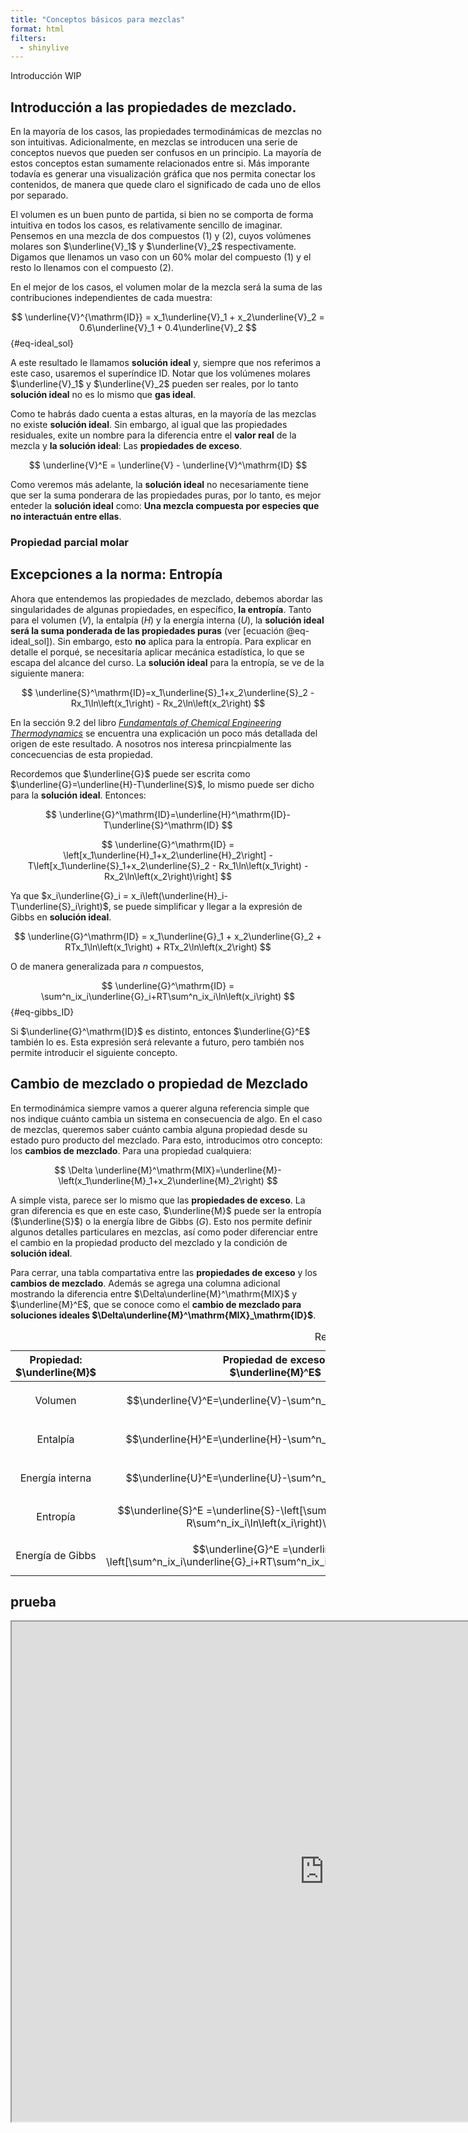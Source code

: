 ```yaml
---
title: "Conceptos básicos para mezclas"
format: html
filters:
  - shinylive
---
```


Introducción WIP

 <!--## Ecuaciones fundamentales para mezclas

Introducción al potencial químico. Esto se podría cambiar a otro lugar para explicar gibbs de exceso.-->

## Introducción a las propiedades de mezclado.

En la mayoría de los casos, las propiedades termodinámicas de mezclas no son intuitivas. Adicionalmente, en mezclas se introducen una serie de conceptos nuevos que pueden ser confusos en un principio. La mayoría de estos conceptos estan sumamente relacionados entre si. Más imporante todavía es generar una visualización gráfica que nos permita conectar los contenidos, de manera que quede claro el significado de cada uno de ellos por separado.

El volumen es un buen punto de partida, si bien no se comporta de forma intuitiva en todos los casos, es relativamente sencillo de imaginar. Pensemos en una mezcla de dos compuestos $(1)$ y $(2)$, cuyos volúmenes molares son $\underline{V}_1$ y $\underline{V}_2$ respectivamente. Digamos que llenamos un vaso con un $60\%$ molar del compuesto $(1)$ y el resto lo llenamos con el compuesto $(2)$.

En el mejor de los casos, el volumen molar de la mezcla será la suma de las contribuciones independientes de cada muestra:

$$
\underline{V}^{\mathrm{ID}} = x_1\underline{V}_1 + x_2\underline{V}_2 = 0.6\underline{V}_1 + 0.4\underline{V}_2
$$ {#eq-ideal_sol}

A este resultado le llamamos **solución ideal** y, siempre que nos referimos a este caso, usaremos el superíndice $\mathrm{ID}$. Notar que los volúmenes molares $\underline{V}_1$ y $\underline{V}_2$ pueden ser reales, por lo tanto **solución ideal** no es lo mismo que **gas ideal**.

Como te habrás dado cuenta a estas alturas, en la mayoría de las mezclas no existe **solución ideal**. Sin embargo, al igual que las propiedades residuales, exite un nombre para la diferencia entre el **valor real** de la mezcla y **la solución ideal**: Las **propiedades de exceso**.

$$
\underline{V}^E = \underline{V} - \underline{V}^\mathrm{ID} 
$$

Como veremos más adelante, la **solución ideal** no necesariamente tiene que ser la suma ponderara de las propiedades puras, por lo tanto, es mejor enteder la **solución ideal** como: **Una mezcla compuesta por especies que no interactuán entre ellas**.

### Propiedad parcial molar

<!-- Gráficos y más gráficos para unificar ppm con exceso, ver libro tester para sacar ideas de gráficos de exceso. Tester: figura 9.2 figura 9.5 // Dahm & Visco: figura 9.2 y figura 9.5 para dM/dn-->

## Excepciones a la norma: Entropía

Ahora que entendemos las propiedades de mezclado, debemos abordar las singularidades de algunas propiedades, en específico, **la entropía**. Tanto para el volumen ($V$), la entalpía ($H$) y la energía interna ($U$), la **solución ideal será la suma ponderada de las propiedades puras** (ver [ecuación @eq-ideal_sol]). Sin embargo, esto **no** aplica para la entropía. Para explicar en detalle el porqué, se necesitaría aplicar mecánica estadística, lo que se escapa del alcance del curso. La **solución ideal** para la entropía, se ve de la siguiente manera:

$$
\underline{S}^\mathrm{ID}=x_1\underline{S}_1+x_2\underline{S}_2 - Rx_1\ln\left(x_1\right) - Rx_2\ln\left(x_2\right)
$$

En la sección 9.2 del libro *<a href="https://bmdigitales-bibliotecas-uc-cl.pucdechile.idm.oclc.org/html5/FUNDAMENTALS%20OF%20CHEMICAL%20ENGINEERING%20THERMODYNAMICS%20K.%20D.%20DAHM/">Fundamentals of Chemical Engineering Thermodynamics</a>* se encuentra una explicación un poco más detallada del origen de este resultado. A nosotros nos interesa princpialmente las concecuencias de esta propiedad.

Recordemos que $\underline{G}$ puede ser escrita como $\underline{G}=\underline{H}-T\underline{S}$, lo mismo puede ser dicho para la **solución ideal**. Entonces:

$$
\underline{G}^\mathrm{ID}=\underline{H}^\mathrm{ID}-T\underline{S}^\mathrm{ID}
$$

$$
\underline{G}^\mathrm{ID} = \left[x_1\underline{H}_1+x_2\underline{H}_2\right] - T\left[x_1\underline{S}_1+x_2\underline{S}_2 - Rx_1\ln\left(x_1\right) - Rx_2\ln\left(x_2\right)\right]
$$

Ya que $x_i\underline{G}_i = x_i\left(\underline{H}_i-T\underline{S}_i\right)$, se puede simplificar y llegar a la expresión de Gibbs en **solución ideal**.

$$
\underline{G}^\mathrm{ID} = x_1\underline{G}_1 + x_2\underline{G}_2 + RTx_1\ln\left(x_1\right) + RTx_2\ln\left(x_2\right) 
$$

O de manera generalizada para $n$ compuestos,

$$
\underline{G}^\mathrm{ID} = \sum^n_ix_i\underline{G}_i+RT\sum^n_ix_i\ln\left(x_i\right)
$$ {#eq-gibbs_ID}

Si $\underline{G}^\mathrm{ID}$ es distinto, entonces $\underline{G}^E$ también lo es. Esta expresión será relevante a futuro, pero también nos permite introducir el siguiente concepto.

## Cambio de mezclado o propiedad de Mezclado

En termodinámica siempre vamos a querer alguna referencia simple que nos indique cuánto cambia un sistema en consecuencia de algo. En el caso de mezclas, queremos saber cuánto cambia alguna propiedad desde su estado puro producto del mezclado. Para esto, introducimos otro concepto: los **cambios de mezclado**. Para una propiedad cualquiera:

$$
\Delta \underline{M}^\mathrm{MIX}=\underline{M}-\left(x_1\underline{M}_1+x_2\underline{M}_2\right)
$$

A simple vista, parece ser lo mismo que las **propiedades de exceso**. La gran diferencia es que en este caso, $\underline{M}$ puede ser la entropía ($\underline{S}$) o la energía libre de Gibbs ($G$). Esto nos permite definir algunos detalles particulares en mezclas, así como poder diferenciar entre el cambio en la propiedad producto del mezclado y la condición de **solución ideal**.

Para cerrar, una tabla compartativa entre las **propiedades de exceso** y los **cambios de mezclado**. Además se agrega una columna adicional mostrando la diferencia entre $\Delta\underline{M}^\mathrm{MIX}$ y $\underline{M}^E$, que se conoce como el **cambio de mezclado para soluciones ideales $\Delta\underline{M}^\mathrm{MIX}_\mathrm{ID}$**.

| Propiedad: <br> $\underline{M}$ | Propiedad de exceso: <br> $\underline{M}^E$ | Cambio de mezclado: $\Delta\underline{M}^\mathrm{MIX}$ | Cambio de mezclado para solución ideal: $\Delta\underline{M}^\mathrm{MIX}_\mathrm{ID}$ |
|:-:|:-:|:-:|:-:|
| Volumen | $$\underline{V}^E=\underline{V}-\sum^n_ix_i\underline{V}_i$$ | $$\underline{V}^\mathrm{MIX}=\underline{V}-\sum^n_ix_i\underline{V}_i$$ | $$0$$ |
| Entalpía | $$\underline{H}^E=\underline{H}-\sum^n_ix_i\underline{H}_i$$ | $$\underline{H}^\mathrm{MIX}=\underline{H}-\sum^n_ix_i\underline{H}_i$$ | $$0$$ |
| Energía interna | $$\underline{U}^E=\underline{U}-\sum^n_ix_i\underline{U}_i$$ | $$\underline{U}^\mathrm{MIX}=\underline{U}-\sum^n_ix_i\underline{U}_i$$ | $$0$$ |
| Entropía | $$\underline{S}^E =\underline{S}-\left[\sum^n_ix_i\underline{S}_i-R\sum^n_ix_i\ln\left(x_i\right)\right]$$ | $$\underline{S}^\mathrm{MIX}=\underline{S}-\sum^n_ix_i\underline{S}_i$$ | $$-R\sum^n_ix_i\ln\left(x_i\right)$$ |
| Energía de Gibbs | $$\underline{G}^E =\underline{G}-\left[\sum^n_ix_i\underline{G}_i+RT\sum^n_ix_i\ln\left(x_i\right)\right]$$ | $$\underline{G}^\mathrm{MIX}=\underline{G}-\sum^n_ix_i\underline{G}_i$$ | $$RT\sum^n_ix_i\ln\left(x_i\right)$$ |

: Resumen de las propiedades de mezclado {#tbl-mix_excess .hover}

## prueba

<iframe src="https://learncheme.github.io/demos/TernaryPhaseDiagramWithPhaseEnvelope/index.html" width="1000" height="800"></iframe>